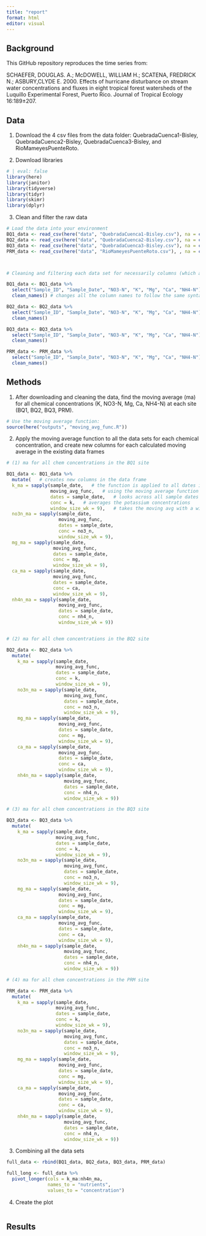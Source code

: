 ```yaml
---
title: "report"
format: html
editor: visual
---
```


## Background

This GitHub repository reproduces the time series from:

SCHAEFER, DOUGLAS. A.; McDOWELL, WILLIAM H.; SCATENA, FREDRICK N.; ASBURY,CLYDE E. 2000. Effects of hurricane disturbance on stream water concentrations and fluxes in eight tropical forest watersheds of the Luquillo Experimental Forest, Puerto Rico. Journal of Tropical Ecology 16:189±207.

## Data

1)  Download the 4 csv files from the data folder: QuebradaCuenca1-Bisley, QuebradaCuenca2-Bisley, QuebradaCuenca3-Bisley, and RioMameyesPuenteRoto.

2)  Download libraries

```r
# | eval: false
library(here)
library(janitor)
library(tidyverse)
library(tidyr)
library(skimr)
library(dplyr)
```

3)  Clean and filter the raw data

```r
# Load the data into your environment  
BQ1_data <- read_csv(here("data", "QuebradaCuenca1-Bisley.csv"), na = c("NA"))
BQ2_data <- read_csv(here("data", "QuebradaCuenca2-Bisley.csv"), na = c("NA"))
BQ3_data <- read_csv(here("data", "QuebradaCuenca3-Bisley.csv"), na = c("NA"))
PRM_data <- read_csv(here("data", "RioMameyesPuenteRoto.csv"), , na = c("NA"))



# Cleaning and filtering each data set for necessarily columns (which are the Sample_ID, Sample_Date, concentrations of NO3-N, K, Mg, Ca, NH4-N) 

BQ1_data <- BQ1_data %>% 
  select("Sample_ID", "Sample_Date", "NO3-N", "K", "Mg", "Ca", "NH4-N") %>% 
  clean_names() # changes all the column names to follow the same syntax

BQ2_data <- BQ2_data %>% 
  select("Sample_ID", "Sample_Date", "NO3-N", "K", "Mg", "Ca", "NH4-N") %>% 
  clean_names()

BQ3_data <- BQ3_data %>% 
  select("Sample_ID", "Sample_Date", "NO3-N", "K", "Mg", "Ca", "NH4-N") %>% 
  clean_names()

PRM_data <- PRM_data %>% 
  select("Sample_ID", "Sample_Date", "NO3-N", "K", "Mg", "Ca", "NH4-N") %>% 
  clean_names()

```

## Methods

1)  After downloading and cleaning the data, find the moving average (ma) for all chemical concentrations (K, NO3-N, Mg, Ca, NH4-N) at each site (BQ1, BQ2, BQ3, PRM).

```r

# Use the moving average function: 
source(here("outputs", "moving_avg_func.R"))
```

2)  Apply the moving average function to all the data sets for each chemical concentration, and create new columns for each calculated moving average in the existing data frames

```r

# (1) ma for all chem concentrations in the BQ1 site 

BQ1_data <- BQ1_data %>% 
  mutate(   # creates new columns in the data frame 
  k_ma = sapply(sample_date,   # the function is applied to all dates in the sample dates 
                moving_avg_func,   # using the moving average function 
                dates = sample_date,   # looks across all sample dates to find the rows that fit the time window 
                conc = k,   # averages the potassium concentrations 
                window_size_wk = 9),   # takes the moving avg with a window of 9 weeks
  no3n_ma = sapply(sample_date, 
                   moving_avg_func, 
                   dates = sample_date, 
                   conc = no3_n,
                   window_size_wk = 9), 
  mg_ma = sapply(sample_date, 
                 moving_avg_func, 
                 dates = sample_date, 
                 conc = mg,
                 window_size_wk = 9), 
  ca_ma = sapply(sample_date, 
                 moving_avg_func, 
                 dates = sample_date, 
                 conc = ca,
                 window_size_wk = 9), 
  nh4n_ma = sapply(sample_date, 
                   moving_avg_func, 
                   dates = sample_date, 
                   conc = nh4_n,
                   window_size_wk = 9))


# (2) ma for all chem concentrations in the BQ2 site 

BQ2_data <- BQ2_data %>% 
  mutate(
    k_ma = sapply(sample_date, 
                  moving_avg_func, 
                  dates = sample_date, 
                  conc = k,
                  window_size_wk = 9),
    no3n_ma = sapply(sample_date, 
                     moving_avg_func, 
                     dates = sample_date, 
                     conc = no3_n,
                     window_size_wk = 9), 
    mg_ma = sapply(sample_date, 
                   moving_avg_func, 
                   dates = sample_date, 
                   conc = mg,
                   window_size_wk = 9), 
    ca_ma = sapply(sample_date, 
                   moving_avg_func, 
                   dates = sample_date, 
                   conc = ca,
                   window_size_wk = 9), 
    nh4n_ma = sapply(sample_date, 
                     moving_avg_func, 
                     dates = sample_date, 
                     conc = nh4_n,
                     window_size_wk = 9))

# (3) ma for all chem concentrations in the BQ3 site

BQ3_data <- BQ3_data %>% 
  mutate(
    k_ma = sapply(sample_date, 
                  moving_avg_func, 
                  dates = sample_date, 
                  conc = k,
                  window_size_wk = 9),
    no3n_ma = sapply(sample_date, 
                     moving_avg_func, 
                     dates = sample_date, 
                     conc = no3_n,
                     window_size_wk = 9), 
    mg_ma = sapply(sample_date, 
                   moving_avg_func, 
                   dates = sample_date, 
                   conc = mg,
                   window_size_wk = 9), 
    ca_ma = sapply(sample_date, 
                   moving_avg_func, 
                   dates = sample_date, 
                   conc = ca,
                   window_size_wk = 9), 
    nh4n_ma = sapply(sample_date, 
                     moving_avg_func, 
                     dates = sample_date, 
                     conc = nh4_n,
                     window_size_wk = 9))

# (4) ma for all chem concentrations in the PRM site

PRM_data <- PRM_data %>% 
  mutate(
    k_ma = sapply(sample_date, 
                  moving_avg_func, 
                  dates = sample_date, 
                  conc = k,
                  window_size_wk = 9),
    no3n_ma = sapply(sample_date, 
                     moving_avg_func, 
                     dates = sample_date, 
                     conc = no3_n,
                     window_size_wk = 9), 
    mg_ma = sapply(sample_date, 
                   moving_avg_func, 
                   dates = sample_date, 
                   conc = mg,
                   window_size_wk = 9), 
    ca_ma = sapply(sample_date, 
                   moving_avg_func, 
                   dates = sample_date, 
                   conc = ca,
                   window_size_wk = 9), 
    nh4n_ma = sapply(sample_date, 
                     moving_avg_func, 
                     dates = sample_date, 
                     conc = nh4_n,
                     window_size_wk = 9))
```

3)  Combining all the data sets

```r
full_data <- rbind(BQ1_data, BQ2_data, BQ3_data, PRM_data)

full_long <- full_data %>% 
  pivot_longer(cols = k_ma:nh4n_ma, 
               names_to = "nutrients", 
               values_to = "concentration")
```

4)  Create the plot

```r

```

## Results

## 
